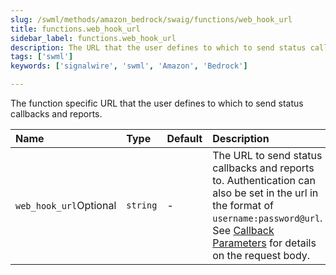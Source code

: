 ```yaml
---
slug: /swml/methods/amazon_bedrock/swaig/functions/web_hook_url
title: functions.web_hook_url
sidebar_label: functions.web_hook_url
description: The URL that the user defines to which to send status callbacks and reports.
tags: ['swml']
keywords: ['signalwire', 'swml', 'Amazon', 'Bedrock']

---
```



The function specific URL that the user defines to which to send status callbacks and reports.

| Name                                                         | Type     | Default | Description                                                                                                                                                                                                                         |
|:-------------------------------------------------------------|:---------|:--------|:------------------------------------------------------------------------------------------------------------------------------------------------------------------------------------------------------------------------------------|
| `web_hook_url`<span className="optional-arg">Optional</span> | `string` | -       | The URL to send status callbacks and reports to. Authentication can also be set in the url in the format of `username:password@url`. See [Callback Parameters](#callback-request-for-web_hook_url) for details on the request body. |

<WebHookUrl />






